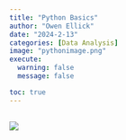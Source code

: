 ```yaml
---
title: "Python Basics"
author: "Owen Ellick"
date: "2024-2-13"
categories: [Data Analysis]
image: "pythonimage.png"
execute: 
  warning: false
  message: false

toc: true
---
```


## ![](pythonimage.png)
